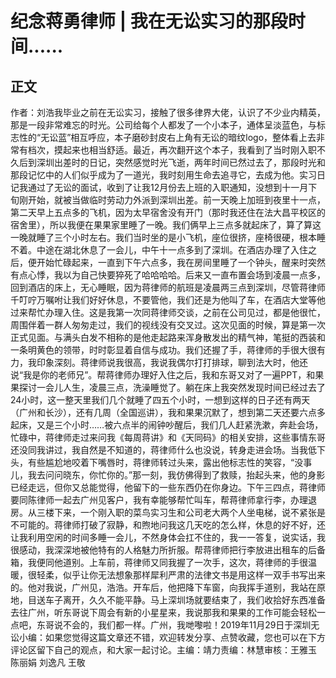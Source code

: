 # 纪念蒋勇律师 | 我在无讼实习的那段时间......
## 正文
作者：刘浩我毕业之前在无讼实习，接触了很多律界大佬，认识了不少业内精英，那是一段非常难忘的时光。公司给每个人都发了一个小本子，通体呈淡蓝色，与标志性的“无讼蓝”相互呼应，本子磨砂封皮右上角有无讼的暗纹logo，整体看上去非常有档次，摸起来也相当舒适。最近，再次翻开这个本子，我看到了当时刚入职不久后到深圳出差时的日记，突然感觉时光飞逝，两年时间已然过去了，那段时光和那段记忆中的人们似乎成为了一道光，我时刻用生命去追寻它，去成为他。实习日记我通过了无讼的面试，收到了让我12月份去上班的入职通知，没想到十一月下旬刚开始，就被当做临时劳动力外派到深圳出差。前一天晚上加班到夜里十一点，第二天早上五点多的飞机，因为太早宿舍没有开门（那时我还住在法大昌平校区的宿舍里），所以我便在果果家里睡了一晚。我们俩早上三点多就起床了，算了算这一晚就睡了三个小时左右。我们当时坐的是小飞机，座位很挤，座椅很硬，根本睡不着。中途在湖北休息了一会儿，中午十一点多到了深圳。在酒店办理了入住之后，便开始忙碌起来，一直到下午六点多，我在房间里睡了一个钟头，醒来时突然有点心悸，我以为自己快要猝死了哈哈哈哈。后来又一直布置会场到凌晨一点多，回到酒店的床上，无心睡眠，因为蒋律师的航班是凌晨两三点到深圳，尽管蒋律师千叮咛万嘱咐让我们好好休息，不要管他，我们还是为他叫了车，在酒店大堂等他过来帮忙办理入住。这是我第一次同蒋律师交谈，之前在公司见过，都是他很忙，周围伴着一群人匆匆走过，我们的视线没有交叉过。这次见面的时候，算是第一次正式见面。与满头白发不相称的是他走起路来浑身散发出的精气神，笔挺的西装和一条明黄色的领带，时时彰显着自信与成功。我们还握了手，蒋律师的手很大很有力，我印象深刻。蒋律师说我很高，我说我偶尔打打排球，聊到法大时，他还说“我是你的老师兄”。帮蒋律师办理好入住之后，我和东哥又对了一遍PPT，和果果探讨一会儿人生，凌晨三点，洗澡睡觉了。躺在床上我突然发现时间已经过去了24小时，这一整天里我们几个就睡了四五个小时，一想到这样的日子还有两天（广州和长沙），还有几周（全国巡讲），我和果果沉默了，想到第二天还要六点多起床，又是三个小时……被六点半的闹钟吵醒后，我们几人赶紧洗漱，奔赴会场，忙碌中，蒋律师走过来问我《每周蒋讲》和《天同码》的相关安排，这些事情东哥还没同我讲过，我自然是不知道的，蒋律师什么也没说，转身走进会场。当我低下头，有些尴尬地咬着下嘴唇时，蒋律师转过头来，露出他标志性的笑容，“没事儿，我去问问晓东，你忙你的。”那一刻，我仿佛得到了救赎，抬起头来，他的身影已经走远，但你又总能觉得，他留下的一些东西仍在你身边。下午三四点，蒋律师要同陈律师一起去广州见客户，我有幸能够帮忙叫车，帮蒋律师拿行李，办理退房。从三楼下来，一个刚入职的菜鸟实习生和公司老大两个人坐电梯，说不紧张是不可能的。蒋律师打破了寂静，和煦地问我这几天吃的怎么样，休息的好不好，还让我利用空闲的时间多睡一会儿，不然身体会扛不住的，我一一答复，说实话，我很感动，我深深地被他特有的人格魅力所折服。帮蒋律师把行李放进出租车的后备箱，我便同他道别。上车前，蒋律师又同我握了一次手，这次，蒋律师的手很温暖，很轻柔，似乎让你无法想象那样犀利严肃的法律文书是用这样一双手书写出来的。他对我说，广州见，浩浩。开车后，他把降下车窗，向我挥手道别，我站在原地，目送车子离开，久久不能平静。马上深圳场就要结束了，我们收拾好东西准备去往广州，听东哥说下周会有新的小星星来，我说那我和果果的工作可能会轻松一点吧，东哥说不会的，我们都一样。广州，我哋嚟啦！2019年11月29日于深圳无讼小编：如果您觉得这篇文章还不错，欢迎转发分享、点赞收藏，您也可以在下方评论区留下自己的观点，和大家一起讨论。主编：靖力责编：林慧审核：王雅玉 陈丽娟 刘逸凡 王敬